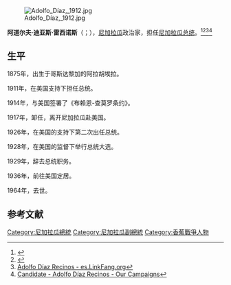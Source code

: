 [[File:Adolfo_Díaz,_1912.jpg|thumb]]

'''阿道尔夫·迪亚斯·雷西诺斯'''（{{lang-es|Adolfo Díaz Recinos}}；{{bd|1875年|7月15日|1964年|1月29日|catidx=A}}），[[尼加拉瓜|尼加拉瓜]]政治家，担任[[尼加拉瓜总统|尼加拉瓜总统]]。<ref>{{Cite web |url=https://www.ecured.cu/Adolfo_D%C3%ADaz_Recinos |title=Adolfo Díaz Recinos - EcuRed |access-date=2020-12-13 |archive-date=2020-11-17 |archive-url=https://web.archive.org/web/20201117114201/https://www.ecured.cu/Adolfo_D%C3%ADaz_Recinos |dead-url=no }}</ref><ref>{{Cite web |url=https://www.biografiasyvidas.com/biografia/d/diaz_adolfo.htm |title=Biografia de Adolfo Díaz |access-date=2020-12-13 |archive-date=2020-12-01 |archive-url=https://web.archive.org/web/20201201032156/https://www.biografiasyvidas.com/biografia/d/diaz_adolfo.htm |dead-url=no }}</ref><ref>[https://es.linkfang.org/wiki/Adolfo_D%C3%ADaz_Recinos Adolfo Díaz Recinos - es.LinkFang.org]</ref><ref>[https://www.ourcampaigns.com/CandidateDetail.html?CandidateID=123189 Candidate - Adolfo Díaz Recinos - Our Campaigns]</ref>

==生平==
1875年，出生于哥斯达黎加的阿拉胡埃拉。

1911年，在美国支持下担任总统。

1914年，与美国签署了《布赖恩-查莫罗条约》。

1917年，卸任，离开尼加拉瓜赴美国。

1926年，在美国的支持下第二次出任总统。

1928年，在美国的监督下举行总统大选。

1929年，辞去总统职务。

1936年，前往美国定居。

1964年，去世。

== 参考文献 ==
{{Reflist}}

[[Category:尼加拉瓜總統|Category:尼加拉瓜總統]]
[[Category:尼加拉瓜副總統|Category:尼加拉瓜副總統]]
[[Category:香蕉戰爭人物|Category:香蕉戰爭人物]]